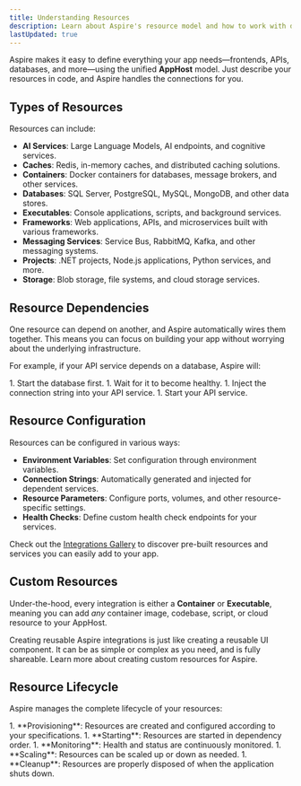 ```yaml
---
title: Understanding Resources
description: Learn about Aspire's resource model and how to work with different types of resources.
lastUpdated: true
---
```



Aspire makes it easy to define everything your app needs—frontends, APIs, databases, and more—using the unified **AppHost** model. Just describe your resources in code, and Aspire handles the connections for you.

## Types of Resources

Resources can include:

- **AI Services**: Large Language Models, AI endpoints, and cognitive services.
- **Caches**: Redis, in-memory caches, and distributed caching solutions.
- **Containers**: Docker containers for databases, message brokers, and other services.
- **Databases**: SQL Server, PostgreSQL, MySQL, MongoDB, and other data stores.
- **Executables**: Console applications, scripts, and background services.
- **Frameworks**: Web applications, APIs, and microservices built with various frameworks.
- **Messaging Services**: Service Bus, RabbitMQ, Kafka, and other messaging systems.
- **Projects**: .NET projects, Node.js applications, Python services, and more.
- **Storage**: Blob storage, file systems, and cloud storage services.

## Resource Dependencies

One resource can depend on another, and Aspire automatically wires them together. This means you can focus on building your app without worrying about the underlying infrastructure.

For example, if your API service depends on a database, Aspire will:

<Steps>
1. Start the database first.
1. Wait for it to become healthy.
1. Inject the connection string into your API service.
1. Start your API service.
</Steps>

## Resource Configuration

Resources can be configured in various ways:

- **Environment Variables**: Set configuration through environment variables.
- **Connection Strings**: Automatically generated and injected for dependent services.
- **Resource Parameters**: Configure ports, volumes, and other resource-specific settings.
- **Health Checks**: Define custom health check endpoints for your services.

<IconAside type="tip" icon="puzzle" title="Explore Integrations">
    Check out the <a href="../../integrations/gallery">Integrations Gallery</a> to discover pre-built resources and services you can easily add to your app.
</IconAside>

## Custom Resources

Under-the-hood, every integration is either a **Container** or **Executable**, meaning you can add _any_ container image, codebase, script, or cloud resource to your AppHost.

<Aside type="note">
  Creating reusable Aspire integrations is just like creating a reusable UI component. It can be as simple or complex as you need, and is fully shareable. Learn more about creating custom resources for Aspire.
</Aside>

## Resource Lifecycle

Aspire manages the complete lifecycle of your resources:

<Steps>
1. **Provisioning**: Resources are created and configured according to your specifications.
1. **Starting**: Resources are started in dependency order.
1. **Monitoring**: Health and status are continuously monitored.
1. **Scaling**: Resources can be scaled up or down as needed.
1. **Cleanup**: Resources are properly disposed of when the application shuts down.
</Steps>
